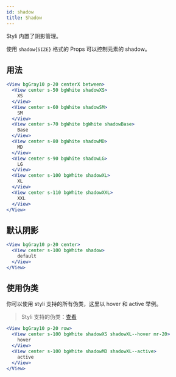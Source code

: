 ```yaml
---
id: shadow
title: Shadow
---
```


Styli 内置了阴影管理。

使用 `shadow{SIZE}` 格式的 Props 可以控制元素的 shadow。

## 用法

```jsx live
<View bgGray10 p-20 centerX between>
  <View center s-50 bgWhite shadowXS>
    XS
  </View>
  <View center s-60 bgWhite shadowSM>
    SM
  </View>
  <View center s-70 bgWhite bgWhite shadowBase>
    Base
  </View>
  <View center s-80 bgWhite shadowMD>
    MD
  </View>
  <View center s-90 bgWhite shadowLG>
    LG
  </View>
  <View center s-100 bgWhite shadowXL>
    XL
  </View>
  <View center s-110 bgWhite shadowXXL>
    XXL
  </View>
</View>
```

## 默认阴影

```jsx live
<View bgGray10 p-20 center>
  <View center s-100 bgWhite shadow>
    default
  </View>
</View>
```

## 使用伪类

你可以使用 styli 支持的所有伪类，这里以 hover 和 active 举例。

> Styli 支持的伪类：[查看](/docs/pseudo)

```jsx live
<View bgGray10 p-20 row>
  <View center s-100 bgWhite shadowXS shadowXL--hover mr-20>
    hover
  </View>
  <View center s-100 bgWhite shadowMD shadowXL--active>
    active
  </View>
</View>
```
